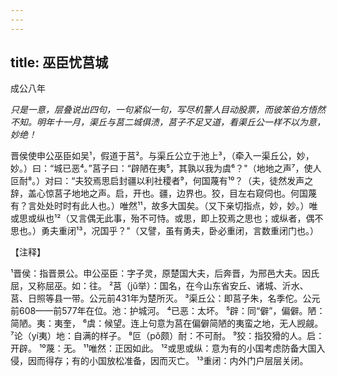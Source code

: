 ```yaml
---
---
---
```

title: 巫臣忧莒城
---



成公八年

*只是一意，层叠说出四句，一句紧似一句，写尽机警人目动股票，而彼笨伯方悟然不知。明年十一月，渠丘与莒二城俱渍，莒子不足又道，看渠丘公一样不以为意，妙绝！*

晋侯使申公巫臣如吴¹，假道于莒²。与渠丘公立于池上³，（牵入一渠丘公，妙，妙。）曰：“城已恶⁴。”莒子曰：“辟陋在夷⁵，其孰以我为虞⁶？"（地地之声⁷，使人叵耐⁸。）对曰：“夫狡焉思启封疆以利社稷者⁹，何国蔑有¹⁰？（夫，徒然发声之辞，盖心惊莒子地地之声。启，开也。疆，边界也。狡，目左右窥伺也。何国蔑有？言处处时时有此人也。）唯然¹¹，故多大国矣。（又下亲切指点，妙，妙。）唯或思或纵也¹²（又言偶无此事，殆不可恃。或思，即上狡焉之思也；或纵者，偶不思也。）勇夫重闭¹³，况国乎？"（又譬，虽有勇夫，卧必重闭，言数重闭门也。）

【注释】

¹晋侯：指晋景公。申公巫臣：字子灵，原楚国大夫，后奔晋，为邢邑大夫。因氏屈，又称屈巫。如：往。
²莒（jǔ举）：国名，在今山东省安丘、诸城、沂水、莒、日照等县一带。公元前431年为楚所灭。
³渠丘公：即莒子朱，名季佗。公元前608——前577年在位。池：护城河。
⁴已恶：太坏。
⁵辟：同“僻”，偏僻。陋：简陋。夷：夷奎，
⁶虞：候望。连上句意为莒在偏僻简陋的夷蛮之地，无人觊觎。
⁷论（yí夷）地：自满的样子。
⁸叵（pǒ颇）耐：不可耐。
⁹狡：指狡猾的人。启：开辟。
¹⁰蔑：无。
¹¹唯然：正因如此。
¹²或思或纵：意为有的小国考虑防备大国入侵，因而得存；有的小国放松准备，因而灭亡。
¹³重闭：内外门户层层关闭。
